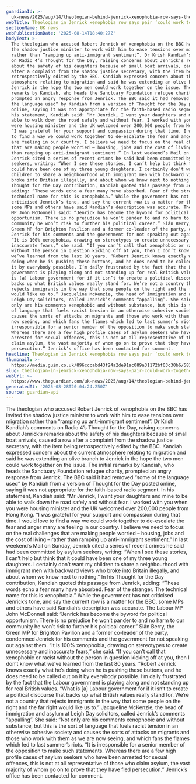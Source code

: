 ```yaml
---
guardianId: >-
  uk-news/2025/aug/14/theologian-behind-jenrick-xenophobia-row-says-they-could-work-together
webTitle: Theologian in Jenrick xenophobia row says pair ‘could work together’
sectionName: UK news
webPublicationDate: '2025-08-14T18:40:27Z'
bodyText: >-
  The theologian who accused Robert Jenrick of xenophobia on the BBC has invited
  the shadow justice minister to work with him to ease tensions over migration
  rather than “ramping up anti-immigrant sentiment”. Dr Krish Kandiah’s comments
  on Radio 4’s Thought for the Day, raising concerns about Jenrick’s remarks
  about the safety of his daughters because of small boat arrivals, caused a row
  after a complaint from the shadow justice secretary, with the item being
  retrospectively edited by the BBC. Kandiah expressed concern about the current
  atmosphere relating to migration and said he was extending an olive branch to
  Jenrick in the hope the two men could work together on the issue. The initial
  remarks by Kandiah, who heads the Sanctuary Foundation refugee charity,
  prompted an angry response from Jenrick. The BBC said it had removed “some of
  the language used” by Kandiah from a version of Thought for the Day posted
  online, saying it was not appropriate for the faith-based radio segment. In
  his statement, Kandiah said: “Mr Jenrick, I want your daughters and mine to be
  able to walk down the road safely and without fear. I worked with you when you
  were housing minister and the UK welcomed over 200,000 people from Hong Kong.
  “I was grateful for your support and compassion during that time. I would love
  to find a way we could work together to de-escalate the fear and anger many
  are feeling in our country. I believe we need to focus on the real challenges
  that are making people worried – housing, jobs and the cost of living – rather
  than ramping up anti-immigrant sentiment.” In last weekend’s Mail on Sunday,
  Jenrick cited a series of recent crimes he said had been committed by asylum
  seekers, writing: “When I see these stories, I can’t help but think that it
  could have been one of my three young daughters. I certainly don’t want my
  children to share a neighbourhood with immigrant men with backward views who
  broke into Britain illegally, and about whom we know next to nothing.” In his
  Thought for the Day contribution, Kandiah quoted this passage from Jenrick,
  adding: “These words echo a fear many have absorbed. Fear of the stranger. The
  technical name for this is xenophobia.” While the government has not
  criticised Jenrick’s tone, and say the current row is a matter for the BBC,
  some MPs and others have said Kandiah’s description was accurate. The Labour
  MP John McDonnell said: “Jenrick has become the byword for political
  opportunism. There is no prejudice he won’t pander to and no harm to our
  community he won’t risk to further his political career.” Siân Berry, the
  Green MP for Brighton Pavilion and a former co-leader of the party, condemned
  Jenrick for his comments and the government for not speaking out against them.
  “It is 100% xenophobia, drawing on stereotypes to create unnecessary and
  inaccurate fears,” she said. “If you can’t call that xenophobic or racist
  without the person in question kicking off at you, then I don’t know what
  we’ve learned from the last 80 years. “Robert Jenrick knows exactly what he’s
  doing when he is pushing these buttons, and he does need to be called out on
  it by everybody possible. I’m daily frustrated by the fact that the Labour
  government is playing along and not standing up for real British values. “What
  is [a] Labour government for if it isn’t to create a political discourse that
  backs up what British values really stand for. We’re not a country that
  rejects immigrants in the way that some people on the right and the far right
  would like us to.” Jacqueline McKenzie, the head of immigration and asylum at
  Leigh Day solicitors, called Jenrick’s comments “appalling”. She said: “Not
  only are his comments xenophobic and without substance, but this is the sort
  of language that fuels racist tension in an otherwise cohesive society and
  causes the sorts of attacks on migrants and those who work with them as we are
  now seeing, and which fans the flames which led to last summer’s riots. “It is
  irresponsible for a senior member of the opposition to make such statements.
  Whereas there are a few high profile cases of asylum seekers who have been
  arrested for sexual offences, this is not at all representative of those who
  claim asylum, the vast majority of whom go on to prove that they have fled
  persecution.” Jenrick’s office has been contacted for comment.
headline: Theologian in Jenrick xenophobia row says pair ‘could work together’
thumbnail: >-
  https://media.guim.co.uk/896cccabd43f24a2de91ac089a31172bf03c30b6/583_0_5000_4000/500.jpg
slug: theologian-in-jenrick-xenophobia-row-says-pair-could-work-together
webUrl: >-
  https://www.theguardian.com/uk-news/2025/aug/14/theologian-behind-jenrick-xenophobia-row-says-they-could-work-together
generatedAt: '2025-08-28T20:04:24.250Z'
source: guardian-api
---
```

The theologian who accused Robert Jenrick of xenophobia on the BBC has invited the shadow justice minister to work with him to ease tensions over migration rather than “ramping up anti-immigrant sentiment”. Dr Krish Kandiah’s comments on Radio 4’s Thought for the Day, raising concerns about Jenrick’s remarks about the safety of his daughters because of small boat arrivals, caused a row after a complaint from the shadow justice secretary, with the item being retrospectively edited by the BBC. Kandiah expressed concern about the current atmosphere relating to migration and said he was extending an olive branch to Jenrick in the hope the two men could work together on the issue. The initial remarks by Kandiah, who heads the Sanctuary Foundation refugee charity, prompted an angry response from Jenrick. The BBC said it had removed “some of the language used” by Kandiah from a version of Thought for the Day posted online, saying it was not appropriate for the faith-based radio segment. In his statement, Kandiah said: “Mr Jenrick, I want your daughters and mine to be able to walk down the road safely and without fear. I worked with you when you were housing minister and the UK welcomed over 200,000 people from Hong Kong. “I was grateful for your support and compassion during that time. I would love to find a way we could work together to de-escalate the fear and anger many are feeling in our country. I believe we need to focus on the real challenges that are making people worried – housing, jobs and the cost of living – rather than ramping up anti-immigrant sentiment.” In last weekend’s Mail on Sunday, Jenrick cited a series of recent crimes he said had been committed by asylum seekers, writing: “When I see these stories, I can’t help but think that it could have been one of my three young daughters. I certainly don’t want my children to share a neighbourhood with immigrant men with backward views who broke into Britain illegally, and about whom we know next to nothing.” In his Thought for the Day contribution, Kandiah quoted this passage from Jenrick, adding: “These words echo a fear many have absorbed. Fear of the stranger. The technical name for this is xenophobia.” While the government has not criticised Jenrick’s tone, and say the current row is a matter for the BBC, some MPs and others have said Kandiah’s description was accurate. The Labour MP John McDonnell said: “Jenrick has become the byword for political opportunism. There is no prejudice he won’t pander to and no harm to our community he won’t risk to further his political career.” Siân Berry, the Green MP for Brighton Pavilion and a former co-leader of the party, condemned Jenrick for his comments and the government for not speaking out against them. “It is 100% xenophobia, drawing on stereotypes to create unnecessary and inaccurate fears,” she said. “If you can’t call that xenophobic or racist without the person in question kicking off at you, then I don’t know what we’ve learned from the last 80 years. “Robert Jenrick knows exactly what he’s doing when he is pushing these buttons, and he does need to be called out on it by everybody possible. I’m daily frustrated by the fact that the Labour government is playing along and not standing up for real British values. “What is [a] Labour government for if it isn’t to create a political discourse that backs up what British values really stand for. We’re not a country that rejects immigrants in the way that some people on the right and the far right would like us to.” Jacqueline McKenzie, the head of immigration and asylum at Leigh Day solicitors, called Jenrick’s comments “appalling”. She said: “Not only are his comments xenophobic and without substance, but this is the sort of language that fuels racist tension in an otherwise cohesive society and causes the sorts of attacks on migrants and those who work with them as we are now seeing, and which fans the flames which led to last summer’s riots. “It is irresponsible for a senior member of the opposition to make such statements. Whereas there are a few high profile cases of asylum seekers who have been arrested for sexual offences, this is not at all representative of those who claim asylum, the vast majority of whom go on to prove that they have fled persecution.” Jenrick’s office has been contacted for comment.
